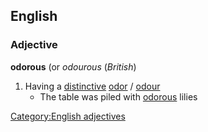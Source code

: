 ==English==
===Adjective===
'''odorous'''  (or ''odourous'' (''British'')
#Having a [[distinctive]] [[odor]] / [[odour]]
#*The table was piled with [[odorous]] lilies
[[Category:English adjectives]]